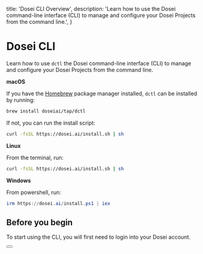 
  title: 'Dosei CLI Overview',
  description:
    'Learn how to use the Dosei command-line interface (CLI) to manage and configure your Dosei Projects from the command line.',
}


# Dosei CLI
Learn how to use `dctl` the Dosei command-line interface (CLI) to manage and configure your Dosei Projects from the command line.


**macOS**

If you have the [Homebrew](https://brew.sh) package manager installed, `dctl` can be installed by running:

```bash
brew install doseiai/tap/dctl
```

If not, you can run the install script:

```bash
curl -fsSL https://dosei.ai/install.sh | sh
```

**Linux**

From the terminal, run:

```bash
curl -fsSL https://dosei.ai/install.sh | sh
```

**Windows**

From powershell, run:

```powershell
irm https://dosei.ai/install.ps1 | iex
```

## Before you begin

To start using the CLI, you will first need to login into your Dosei account.

<div className="not-prose">
  <Button
    href="/cli/login"
    variant="text"
    arrow="right"
    children="dctl login"
  />
</div>
